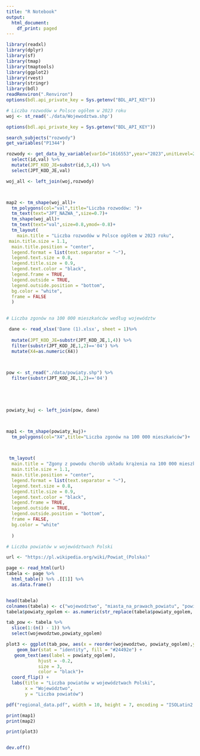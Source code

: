 ```yaml
---
title: "R Notebook"
output:
  html_document:
    df_print: paged
---
```


```r
library(readxl) 
library(dplyr) 
library(sf) 
library(tmap)
library(tmaptools)
library(ggplot2)
library(rvest) 
library(stringr)
library(bdl)
readRenviron(".Renviron")
options(bdl.api_private_key = Sys.getenv("BDL_API_KEY"))


```

```r
# Liczba rozwodów w Polsce ogółem w 2023 roku
woj <- st_read('./data/Wojewodztwa.shp')

options(bdl.api_private_key = Sys.getenv("BDL_API_KEY"))

search_subjects("rozwody")
get_variables("P1344")

rozwody <- get_data_by_variable(varId="1616553",year="2023",unitLevel=2) %>% 
  select(id,val) %>% 
  mutate(JPT_KOD_JE=substr(id,3,4)) %>% 
  select(JPT_KOD_JE,val)

woj_all <- left_join(woj,rozwody)



map2 <- tm_shape(woj_all)+
  tm_polygons(col="val",title="Liczba rozwodów: ")+
  tm_text(text="JPT_NAZWA_",size=0.7)+
  tm_shape(woj_all)+
  tm_text(text="val",size=0.8,ymod=-0.8)+
  tm_layout(
    main.title = "Liczba rozwodów w Polsce ogółem w 2023 roku",
 main.title.size = 1.1,
  main.title.position = "center",
  legend.format = list(text.separator = "–"),
  legend.text.size = 0.8,
  legend.title.size = 0.9,
  legend.text.color = "black",
  legend.frame = TRUE,
  legend.outside = TRUE,
  legend.outside.position = "bottom",  
  bg.color = "white",
  frame = FALSE
  )
    
```

```r

# Liczba zgonów na 100 000 mieszkańców według województw

 dane <- read_xlsx('Dane (1).xlsx', sheet = 1)%>% 
  
  mutate(JPT_KOD_JE=substr(JPT_KOD_JE,1,4)) %>% 
  filter(substr(JPT_KOD_JE,1,2)=='04') %>% 
  mutate(X4=as.numeric(X4))
  


pow <- st_read("./data/powiaty.shp") %>% 
  filter(substr(JPT_KOD_JE,1,2)=='04') 
  




powiaty_kuj <- left_join(pow, dane)



map1 <- tm_shape(powiaty_kuj)+
  tm_polygons(col="X4",title="Liczba zgonów na 100 000 mieszkańców")+
  


 tm_layout(
  main.title = "Zgony z powodu chorób układu krążenia na 100 000 mieszkańców w województwie Kujawsko-Pomorskim",
  main.title.size = 1.1,
  main.title.position = "center",
  legend.format = list(text.separator = "–"),
  legend.text.size = 0.8,
  legend.title.size = 0.9,
  legend.text.color = "black",
  legend.frame = TRUE,
  legend.outside = TRUE,
  legend.outside.position = "bottom", 
  frame = FALSE,
  bg.color = "white"
    
  )
```

```r

# Liczba powiatów w województwach Polski

url <- "https://pl.wikipedia.org/wiki/Powiat_(Polska)"

page <- read_html(url)
tabela <- page %>% 
  html_table() %>% .[[1]] %>%  
  as.data.frame()


head(tabela)
colnames(tabela) <- c("wojewodztwo", "miasta_na_prawach_powiatu", "powiaty", "powiaty_ogolem")
tabela$powiaty_ogolem <- as.numeric(str_replace(tabela$powiaty_ogolem, ",", "."))

tab_pow <- tabela %>% 
  slice(1:(n() - 1)) %>%
  select(wojewodztwo,powiaty_ogolem)

plot3 <- ggplot(tab_pow, aes(x = reorder(wojewodztwo, powiaty_ogolem),y = powiaty_ogolem)) + 
    geom_bar(stat = "identity", fill = "#24492e") + 
   geom_text(aes(label = powiaty_ogolem), 
            hjust = -0.2,  
            size = 3,
            color = "black")+
  coord_flip() +
  labs(title = "Liczba powiatów w województwach Polski",
       x = "Województwo",
       y = "Liczba powiatów")
```

```r

pdf("regional_data.pdf", width = 10, height = 7, encoding = "ISOLatin2.enc", family = "Times")

print(map1) 
print(map2)  

print(plot3)


dev.off()
```
